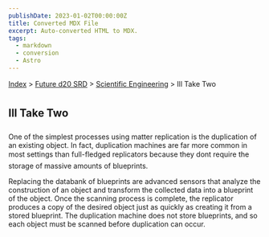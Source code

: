 ```yaml
---
publishDate: 2023-01-02T00:00:00Z
title: Converted MDX File
excerpt: Auto-converted HTML to MDX.
tags:
  - markdown
  - conversion
  - Astro
---
```


[Index](-index) > [Future d20 SRD](future-d20-srd-index) > [Scientific Engineering](future-d20-srd-scientific-engineering-index) > Ill Take Two

## Ill Take Two

One of the simplest processes using matter replication is the duplication of an existing object. In fact, duplication machines are far more common in most settings than full-fledged replicators because they dont require the storage of massive amounts of blueprints.

Replacing the databank of blueprints are advanced sensors that analyze the construction of an object and transform the collected data into a blueprint of the object. Once the scanning process is complete, the replicator produces a copy of the desired object just as quickly as creating it from a stored blueprint. The duplication machine does not store blueprints, and so each object must be scanned before duplication can occur.
